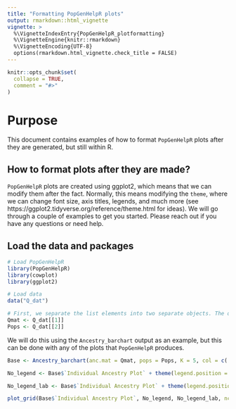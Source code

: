 ```yaml
---
title: "Formatting PopGenHelpR plots"
output: rmarkdown::html_vignette
vignette: >
  %\VignetteIndexEntry{PopGenHelpR_plotformatting}
  %\VignetteEngine{knitr::rmarkdown}
  %\VignetteEncoding{UTF-8}
  options(rmarkdown.html_vignette.check_title = FALSE)
---
```


```r
knitr::opts_chunk$set(
  collapse = TRUE,
  comment = "#>"
)
```

# Purpose
This document contains examples of how to format `PopGenHelpR` plots after they are generated, but still within R.

## How to format plots after they are made?

`PopGenHelpR` plots are created using ggplot2, which means that we can modify them after the fact. Normally, this means modifying the `theme`, where we can change font size, axis titles, legends, and much more (see https://ggplot2.tidyverse.org/reference/theme.html for ideas). We will go through a couple of examples to get you started. Please reach out if you have any questions or need help.

## Load the data and packages
```r
# Load PopGenHelpR
library(PopGenHelpR)
library(cowplot)
library(ggplot2)

# Load data
data("Q_dat")

# First, we separate the list elements into two separate objects. The q-matrix (Qmat) and the locality information for each individual (Loc).
Qmat <- Q_dat[[1]]
Pops <- Q_dat[[2]]
```


We will do this using the `Ancestry_barchart` output as an example, but this can be done with any of the plots that `PopGenHelpR` produces. 

```r

Base <- Ancestry_barchart(anc.mat = Qmat, pops = Pops, K = 5, col = c('#d73027', '#fc8d59', '#e0f3f8', '#91bfdb', '#4575b4'))

No_legend <- Base$`Individual Ancestry Plot` + theme(legend.position = "none")

No_legend_lab <- Base$`Individual Ancestry Plot` + theme(legend.position = "none", axis.text.x = element_text(angle = 0, hjust = 0.5))

plot_grid(Base$`Individual Ancestry Plot`, No_legend, No_legend_lab, ncol = 1)

```
